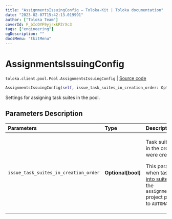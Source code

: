 ```yaml
---
title: "AssignmentsIssuingConfig — Toloka-Kit | Toloka documentation"
date: "2023-02-07T15:42:13.019991"
author: ["Toloka Team"]
coverId: F_bIcOYF9yjrxkPZrXc3
tags: ["engineering"]
ogDescription: ""
docsMenu: "tkitMenu"
---
```


# AssignmentsIssuingConfig
`toloka.client.pool.Pool.AssignmentsIssuingConfig` | [Source code](https://github.com/Toloka/toloka-kit/blob/v1.1.3/src/client/pool/__init__.py#L115)

```python
AssignmentsIssuingConfig(self, issue_task_suites_in_creation_order: Optional[bool] = None)
```

Settings for assigning task suites in the pool.

## Parameters Description

| Parameters | Type | Description |
| :----------| :----| :-----------|
`issue_task_suites_in_creation_order`|**Optional\[bool\]**|<p>Task suites are assigned in the order in which they were created.</p> <p>This parameter is used when tasks are [grouped into suites](https://toloka.ai/en/docs/guide/concepts/distribute-tasks-by-pages) manually and the `assignments_issuing_type` project parameter is set to `AUTOMATED`.</p>